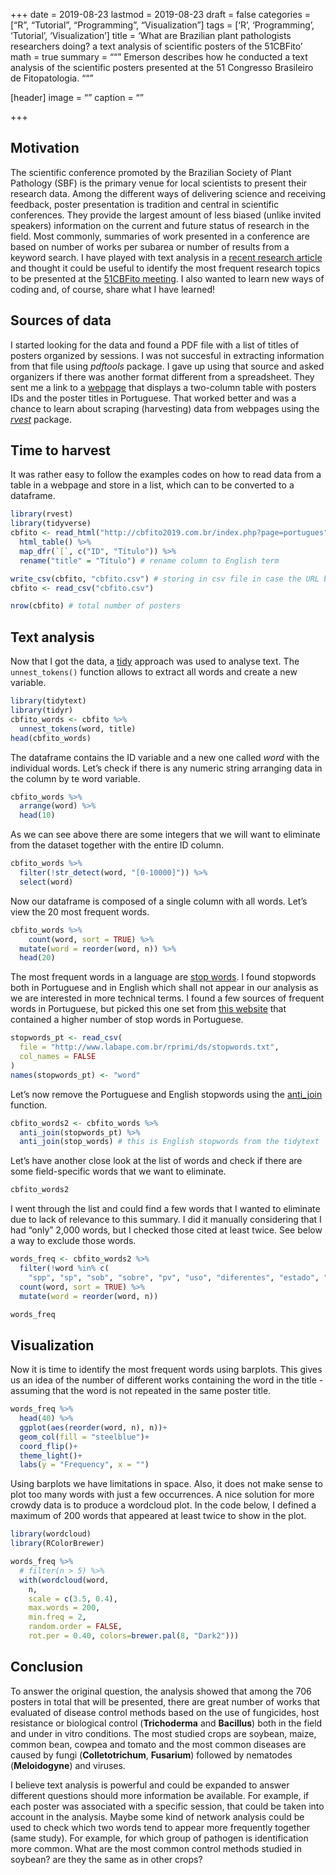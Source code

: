 +++
date = 2019-08-23
lastmod = 2019-08-23
draft = false
categories = ["R", "Tutorial", "Programming", "Visualization"]
tags = ['R', 'Programming', 'Tutorial', 'Visualization']
title = 'What are Brazilian plant pathologists researchers doing? a text analysis of scientific posters of the 51CBFito'
math = true
summary = """
Emerson describes how he conducted a text analysis of the scientific posters presented at the 51 Congresso Brasileiro de Fitopatologia.
"""
 
[header]
image = ""
caption = ""

+++


## Motivation

The  scientific conference promoted by the Brazilian Society of Plant Pathology (SBF) is the primary venue for local scientists to present their research data. 
Among the different ways of delivering science and receiving feedback, poster presentation is tradition and central in scientific conferences. They provide the largest amount of less biased (unlike invited speakers) information on the current and future status of research in the field. Most commonly, summaries of work presented in a conference are based on number of works per subarea or number of results from a keyword search. I have played with text analysis in a [recent research article](https://apsjournals.apsnet.org/doi/full/10.1094/PHYTO-02-17-0069-FI#fig2) and thought it could be useful to identify the most frequent research topics to be presented at the [51CBFito meeting](http://cbfito2019.com.br/). I also wanted to learn new ways of coding and, of course, share what I have learned! 


## Sources of data

I started looking for the data and found a PDF file with a list of titles of posters organized by sessions. I was not succesful in extracting information from that file using *pdftools* package. I gave up using that source and asked organizers if there was another format different from a spreadsheet. They sent me a link to a [webpage](http://cbfito2019.com.br/index.php?page=portugues) that displays a two-column table with posters IDs and the poster titles in Portuguese. That worked better and was a chance to learn about scraping (harvesting) data from webpages using the [*rvest*](https://rvest.tidyverse.org/index.html) package. 


## Time to harvest

It was rather easy to follow the examples codes on how to read data from a table in a webpage and store in a list, which can to be converted to a dataframe. 

```r
library(rvest)
library(tidyverse)
cbfito <- read_html("http://cbfito2019.com.br/index.php?page=portugues") %>%
  html_table() %>%
  map_dfr(`[`, c("ID", "Título")) %>%
  rename("title" = "Título") # rename column to English term

write_csv(cbfito, "cbfito.csv") # storing in csv file in case the URL breaks!
cbfito <- read_csv("cbfito.csv")

nrow(cbfito) # total number of posters
```


## Text analysis

Now that I got the data, a [tidy](https://www.tidyverse.org/) approach was used to analyse text. The `unnest_tokens()` function allows to extract all words and create a new variable.

```r
library(tidytext)
library(tidyr)
cbfito_words <- cbfito %>%
  unnest_tokens(word, title)
head(cbfito_words)

```

The dataframe contains the ID variable and a new one called *word* with the individual words. Let's check if there is any numeric string arranging data in the column by te word variable. 

```r
cbfito_words %>%
  arrange(word) %>% 
  head(10)
```

As we can see above there are some integers that we will want to eliminate from the dataset together with the entire ID column. 

```r
cbfito_words %>%
  filter(!str_detect(word, "[0-10000]")) %>% 
  select(word)
```

Now our dataframe is composed of a single column with all words. Let's view the 20 most frequent words. 

```r
cbfito_words %>%
    count(word, sort = TRUE) %>%
  mutate(word = reorder(word, n)) %>% 
  head(20)
```

The most frequent words in a language are [stop words](https://en.wikipedia.org/wiki/Stop_words). I found stopwords both in Portuguese and in English which shall not appear in our analysis as we are interested in more technical terms. I found a few sources of frequent words in Portuguese, but picked this one set from [this website](http://www.labape.com.br/rprimi/ds/stopwords.txt) that contained a higher number of stop words in Portuguese. 


```r
stopwords_pt <- read_csv(
  file = "http://www.labape.com.br/rprimi/ds/stopwords.txt",
  col_names = FALSE
)
names(stopwords_pt) <- "word"
```

Let's now remove the Portuguese and English stopwords using the [anti_join](https://dplyr.tidyverse.org/reference/join.html#join-types) function.


```r
cbfito_words2 <- cbfito_words %>%
  anti_join(stopwords_pt) %>%
  anti_join(stop_words) # this is English stopwords from the tidytext
```

Let's have another close look at the list of words and check if there are some field-specific words that we want to eliminate.

```r
cbfito_words2
```

I went through the list and could find a few words that I wanted to eliminate due to lack of relevance to this summary. I did it manually considering that I had "only" 2,000 words, but I checked those cited at least twice. See below a way to exclude those words.

```r
words_freq <- cbfito_words2 %>%
  filter(!word %in% c(
    "spp", "sp", "sob", "sobre", "pv", "uso", "diferentes", "estado", "sob", "brasil", "brazil", "doenças",  "desenvolvimento", "soybean", "pós", "contra", "identification", "diversity", "formas", "hosts")) %>%
  count(word, sort = TRUE) %>%
  mutate(word = reorder(word, n))

words_freq
```

## Visualization

Now it is time to identify the most frequent words using barplots. This gives us an idea of the number of different works containing the word in the title  - assuming that the word is not repeated in the same poster title.

```r
words_freq %>% 
  head(40) %>% 
  ggplot(aes(reorder(word, n), n))+
  geom_col(fill = "steelblue")+
  coord_flip()+
  theme_light()+
  labs(y = "Frequency", x = "")
```


Using barplots we have limitations in space. Also, it does not make sense to plot too many words with just a few occurrences. A nice solution for more crowdy data is to produce a wordcloud plot. In the code below, I defined a maximum of 200 words that appeared at least twice to show in the plot.

```r
library(wordcloud)
library(RColorBrewer)

words_freq %>%
  # filter(n > 5) %>%
  with(wordcloud(word,
    n,
    scale = c(3.5, 0.4),
    max.words = 200,
    min.freq = 2,
    random.order = FALSE,
    rot.per = 0.40, colors=brewer.pal(8, "Dark2")))

```

## Conclusion

To answer the original question, the analysis showed that among the 706 posters in total that will be presented, there are great number of works that evaluated of disease control methods based on the use of fungicides, host resistance or biological control (**Trichoderma** and **Bacillus**) both in the field and under in vitro conditions. The most studied crops are soybean, maize, common bean, cowpea and tomato and the most common diseases are caused by fungi (**Colletotrichum**, **Fusarium**) followed by nematodes (**Meloidogyne**) and viruses. 

I believe text analysis is powerful and could be expanded to answer different questions should more information be available. For example, if each poster was associated with a specific session, that could be taken into account in the analysis. Maybe some kind of network analysis could be used to check which two words tend to appear more frequently together (same study). For example, for which group of pathogen is identification more common. What are the most common control methods studied in soybean? are they the same as in other crops? 






